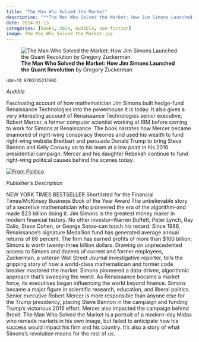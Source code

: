 ```yaml
---
title: "The Man Who Solved the Market"
description: "**The Man Who Solved the Market: How Jim Simons Launched the Quant Revolution** by Gregory Zuckerman"
date: 2024-01-13
categories: [books, 2024, Audible, non-fiction]
image: The_Man_Who_Solved_the_Market.jpg
---
```

![**The Man Who Solved the Market: How Jim Simons Launched the Quant Revolution** by Gregory Zuckerman](The_Man_Who_Solved_the_Market.jpg){fig-align="left"}

<sup>isbn-13: 9780735217980</sup>

*Audible*

Fascinating account of how mathematician Jim Simons built hedge-fund Renaissance Technologies into the powerhouse it is today. It also gives a very interesting account of Renaissance Technologies senior executive, Robert Mercer, a former computer scientist working at IBM before coming to work for Simons at Renaissance. The book narrates how Mercer became enamored of right-wing conspiracy theories and used his wealth to fund right-wing website Breitbart and persuade Donald Trump to bring Steve Bannon and Kelly Conway on to his team at a low point in his 2016 presidential campaign. Mercer and his daughter Rebekah continue to fund right-wing political causes behind the scenes today.

::: {.column-margin}
[![From Politico](16_Mercer_Map_436px.png){fig-align="left"}](https://www.politico.com/interactives/2017/politico50/rebekah-mercer/)
:::

*Publisher's Description*

NEW YORK TIMES BESTSELLER Shortlisted for the Financial Times/McKinsey
Business Book of the Year Award The unbelievable story of a secretive
mathematician who pioneered the era of the algorithm--and made $23 billion
doing it. Jim Simons is the greatest money maker in modern financial
history. No other investor--Warren Buffett, Peter Lynch, Ray Dalio, Steve
Cohen, or George Soros--can touch his record. Since 1988, Renaissance's
signature Medallion fund has generated average annual returns of 66
percent. The firm has earned profits of more than $100 billion; Simons is
worth twenty-three billion dollars. Drawing on unprecedented access to
Simons and dozens of current and former employees, Zuckerman, a veteran
Wall Street Journal investigative reporter, tells the gripping story of how
a world-class mathematician and former code breaker mastered the market.
Simons pioneered a data-driven, algorithmic approach that's sweeping the
world. As Renaissance became a market force, its executives began
influencing the world beyond finance. Simons became a major figure in
scientific research, education, and liberal politics. Senior executive
Robert Mercer is more responsible than anyone else for the Trump
presidency, placing Steve Bannon in the campaign and funding Trump's
victorious 2016 effort. Mercer also impacted the campaign behind Brexit.
The Man Who Solved the Market is a portrait of a modern-day Midas who
remade markets in his own image, but failed to anticipate how his success
would impact his firm and his country. It's also a story of what Simons's
revolution means for the rest of us.